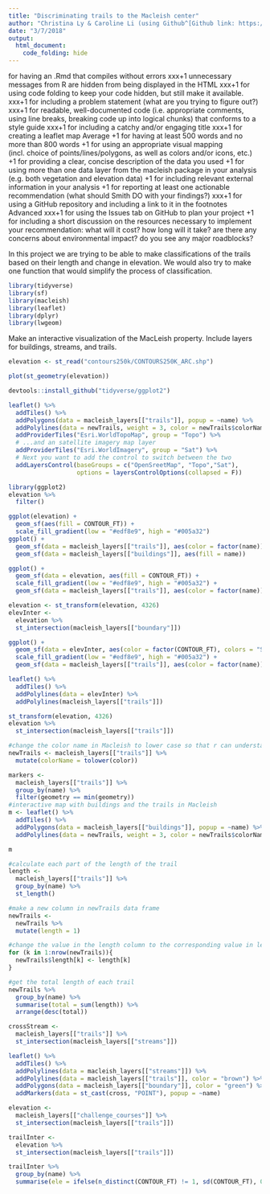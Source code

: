 ```yaml
---
title: "Discriminating trails to the Macleish center"
author: "Christina Ly & Caroline Li (using Github^[Github link: https://github.com/ChristinaLyu/miniProject3.git])"
date: "3/7/2018"
output: 
  html_document:
    code_folding: hide
---
```

for having an .Rmd that compiles without errors
xxx+1 unnecessary messages from R are hidden from being displayed in the HTML 
xxx+1 for using code folding to keep your code hidden, but still make it available.
xxx+1 for including a problem statement (what are you trying to figure out?)
xxx+1 for readable, well-documented code (i.e. appropriate comments, using line breaks, breaking code up into logical chunks) that conforms to a style guide
xxx+1 for including a catchy and/or engaging title
xxx+1 for creating a leaflet map
Average
+1 for having at least 500 words and no more than 800 words
+1 for using an appropriate visual mapping (incl. choice of points/lines/polygons, as well as colors and/or icons, etc.)
+1 for providing a clear, concise description of the data you used
+1 for using more than one data layer from the macleish package in your analysis (e.g. both vegetation and elevation data)
+1 for including relevant external information in your analysis
+1 for reporting at least one actionable recommendation (what should Smith DO with your findings?)
xxx+1 for using a GitHub repository and including a link to it in the footnotes
Advanced
xxx+1 for using the Issues tab on GitHub to plan your project
+1 for including a short discussion on the resources necessary to implement your recommendation:
what will it cost?
how long will it take?
are there any concerns about environmental impact?
do you see any major roadblocks?

In this project we are trying to be able to make classifications of the trails based on their length and change in elevation. We would also try to make one function that would simplify the process of classification.

```r
library(tidyverse)
library(sf)
library(macleish)
library(leaflet)
library(dplyr)
library(lwgeom)
```

Make an interactive visualization of the MacLeish property. Include layers for buildings,  streams, and trails.

```r
elevation <- st_read("contours250k/CONTOURS250K_ARC.shp")
```


```r
plot(st_geometry(elevation))
```

```r
devtools::install_github("tidyverse/ggplot2")
```

```r
leaflet() %>%
  addTiles() %>%
  addPolygons(data = macleish_layers[["trails"]], popup = ~name) %>%
  addPolylines(data = newTrails, weight = 3, color = newTrails$colorName) %>%
  addProviderTiles("Esri.WorldTopoMap", group = "Topo") %>% 
  # ...and an satellite imagery map layer
  addProviderTiles("Esri.WorldImagery", group = "Sat") %>%
  # Next you want to add the control to switch between the two
  addLayersControl(baseGroups = c("OpenSreetMap", "Topo","Sat"),
                   options = layersControlOptions(collapsed = F)) 
```


```r
library(ggplot2)
elevation %>%
  filter()
```
```r
ggplot(elevation) + 
  geom_sf(aes(fill = CONTOUR_FT)) + 
  scale_fill_gradient(low = "#edf8e9", high = "#005a32") 
ggplot() + 
  geom_sf(data = macleish_layers[["trails"]], aes(color = factor(name))) + 
  geom_sf(data = macleish_layers[["buildings"]], aes(fill = name))
```
```r
ggplot() + 
  geom_sf(data = elevation, aes(fill = CONTOUR_FT)) + 
  scale_fill_gradient(low = "#edf8e9", high = "#005a32") +
  geom_sf(data = macleish_layers[["trails"]], aes(color = factor(name)))
```

```r
elevation <- st_transform(elevation, 4326)
elevInter <- 
  elevation %>%
  st_intersection(macleish_layers[["boundary"]])

ggplot() + 
  geom_sf(data = elevInter, aes(color = factor(CONTOUR_FT), colors = "Set1")) + 
  scale_fill_gradient(low = "#edf8e9", high = "#005a32") +
  geom_sf(data = macleish_layers[["trails"]], aes(color = factor(name)), lwd = 1.2)
```

```r
leaflet() %>%
  addTiles() %>%
  addPolylines(data = elevInter) %>%
  addPolylines(macleish_layers[["trails"]])
```


```r
st_transform(elevation, 4326)
elevation %>%
  st_intersection(macleish_layers[["trails"]])
```


```r
#change the color name in Macleish to lower case so that r can understand it
newTrails <- macleish_layers[["trails"]] %>%
  mutate(colorName = tolower(color))

markers <- 
  macleish_layers[["trails"]] %>%
  group_by(name) %>%
  filter(geometry == min(geometry))
#interactive map with buildings and the trails in Macleish
m <- leaflet() %>%
  addTiles() %>%
  addPolygons(data = macleish_layers[["buildings"]], popup = ~name) %>%
  addPolylines(data = newTrails, weight = 3, color = newTrails$colorName) 

m
```


```r
#calculate each part of the length of the trail
length <- 
  macleish_layers[["trails"]] %>%
  group_by(name) %>%
  st_length()

#make a new column in newTrails data frame
newTrails <- 
  newTrails %>%
  mutate(length = 1)

#change the value in the length column to the corresponding value in length set
for (k in 1:nrow(newTrails)){
  newTrails$length[k] <- length[k]
}

#get the total length of each trail
newTrails %>%
  group_by(name) %>% 
  summarise(total = sum(length)) %>%
  arrange(desc(total))

```


```r
crossStream <- 
  macleish_layers[["trails"]] %>%
  st_intersection(macleish_layers[["streams"]])

leaflet() %>%
  addTiles() %>%
  addPolylines(data = macleish_layers[["streams"]]) %>%
  addPolylines(data = macleish_layers[["trails"]], color = "brown") %>%
  addPolygons(data = macleish_layers[["boundary"]], color = "green") %>%
  addMarkers(data = st_cast(cross, "POINT"), popup = ~name)

```


```r
elevation <- 
  macleish_layers[["challenge_courses"]] %>%
  st_intersection(macleish_layers[["trails"]])
```

```r
trailInter <- 
  elevation %>%
  st_intersection(macleish_layers[["trails"]])

trailInter %>%
  group_by(name) %>%
  summarise(ele = ifelse(n_distinct(CONTOUR_FT) != 1, sd(CONTOUR_FT), 0))
```





















